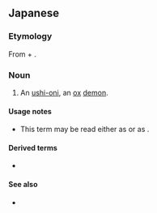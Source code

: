 ==Japanese==
{{attention|ja|The two readings require two etymologies.}}
{{wikipedia|lang=ja}}
{{ja-kanjitab|うし|おに|yomi=k}}
{{ja-kanjitab|ぎゅう|き|yomi=o}}

===Etymology===
From {{m|ja|牛||ox|tr=ushi}} + {{m|ja|鬼||demon|tr=oni}}.

===Noun===
{{ja-noun|うしおに|ぎゅうき}}

# An [[ushi-oni]], an [[ox]] [[demon]].

====Usage notes====
* This term may be read either as {{m|ja|うしおに|tr=[[ushioni]]}} or as {{m|ja|ぎゅうき|tr=[[gyūki]]}}.

====Derived terms====
* {{ja-r|牛鬼蛇神|ぎゅうきだしん}}

====See also====
* {{ja-l|妖怪|ようかい|yōkai}}